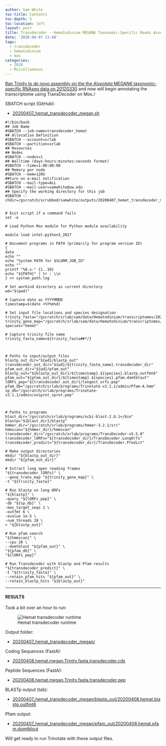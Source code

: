 ```yaml
---
author: Sam White
toc-title: Contents
toc-depth: 5
toc-location: left
layout: post
title: Transdecoder - Hematodinium MEGAN6 Taxonomic-Specific Reads Assembly from 20200330
date: '2020-04-07 11:48'
tags:
  - transdecoder
  - hematodinium
  - mox
categories:
  - 2020
  - Miscellaneous
---
```

[Ran Trinity to _de novo_ assembly on the the _Alveolata_ MEGAN6 taxonomic-specific RNAseq data on 20120330](https://robertslab.github.io/sams-notebook/posts/2020/2020-03-31-Transcriptome-Assembly---Hematodinium-with-MEGAN6-Taxonomy-specific-Reads-with-Trinity-on-Mox/) and now will begin annotating the transcriptome using TransDecoder on Mox./



SBATCH script (GitHub):

- [20200407_hemat_transdecoder_megan.sh](https://github.com/RobertsLab/sams-notebook/blob/master/sbatch_scripts/20200407_hemat_transdecoder_megan.sh)

```shell
#!/bin/bash
## Job Name
#SBATCH --job-name=transdecoder_hemat
## Allocation Definition
#SBATCH --account=srlab
#SBATCH --partition=srlab
## Resources
## Nodes
#SBATCH --nodes=1
## Walltime (days-hours:minutes:seconds format)
#SBATCH --time=1-00:00:00
## Memory per node
#SBATCH --mem=120G
##turn on e-mail notification
#SBATCH --mail-type=ALL
#SBATCH --mail-user=samwhite@uw.edu
## Specify the working directory for this job
#SBATCH --chdir=/gscratch/scrubbed/samwhite/outputs/20200407_hemat_transdecoder_megan


# Exit script if a command fails
set -e

# Load Python Mox module for Python module availability

module load intel-python3_2017

# Document programs in PATH (primarily for program version ID)
{
date
echo ""
echo "System PATH for $SLURM_JOB_ID"
echo ""
printf "%0.s-" {1..10}
echo "${PATH}" | tr : \\n
} >> system_path.log

# Set workind directory as current directory
wd="$(pwd)"

# Capture date as YYYYMMDD
timestamp=$(date +%Y%m%d)

# Set input file locations and species designation
trinity_fasta="/gscratch/srlab/sam/data/Hematodinium/transcriptomes/20200408.hemat.megan.Trinity.fasta"
trinity_gene_map="/gscratch/srlab/sam/data/Hematodinium/transcriptomes/20200408.hemat.megan.Trinity.fasta.gene_trans_map"
species="hemat"

# Capture trinity file name
trinity_fasta_name=${trinity_fasta##*/}



# Paths to input/output files
blastp_out_dir="${wd}/blastp_out"
transdecoder_out_dir="${wd}/${trinity_fasta_name}.transdecoder_dir"
pfam_out_dir="${wd}/pfam_out"
blastp_out="${blastp_out_dir}/${timestamp}.${species}.blastp.outfmt6"
pfam_out="${pfam_out_dir}/${timestamp}.${species}.pfam.domtblout"
lORFs_pep="${transdecoder_out_dir}/longest_orfs.pep"
pfam_db="/gscratch/srlab/programs/Trinotate-v3.1.1/admin/Pfam-A.hmm"
sp_db="/gscratch/srlab/programs/Trinotate-v3.1.1/admin/uniprot_sprot.pep"



# Paths to programs
blast_dir="/gscratch/srlab/programs/ncbi-blast-2.8.1+/bin"
blastp="${blast_dir}/blastp"
hmmer_dir="/gscratch/srlab/programs/hmmer-3.2.1/src"
hmmscan="${hmmer_dir}/hmmscan"
transdecoder_dir="/gscratch/srlab/programs/TransDecoder-v5.5.0"
transdecoder_lORFs="${transdecoder_dir}/TransDecoder.LongOrfs"
transdecoder_predict="${transdecoder_dir}/TransDecoder.Predict"

# Make output directories
mkdir "${blastp_out_dir}"
mkdir "${pfam_out_dir}"

# Extract long open reading frames
"${transdecoder_lORFs}" \
--gene_trans_map "${trinity_gene_map}" \
-t "${trinity_fasta}"

# Run blastp on long ORFs
"${blastp}" \
-query "${lORFs_pep}" \
-db "${sp_db}" \
-max_target_seqs 1 \
-outfmt 6 \
-evalue 1e-5 \
-num_threads 28 \
> "${blastp_out}"

# Run pfam search
"${hmmscan}" \
--cpu 28 \
--domtblout "${pfam_out}" \
"${pfam_db}" \
"${lORFs_pep}"

# Run Transdecoder with blastp and Pfam results
"${transdecoder_predict}" \
-t "${trinity_fasta}" \
--retain_pfam_hits "${pfam_out}" \
--retain_blastp_hits "${blastp_out}"
```

---

#### RESULTS

Took a bit over an hour to run:

![Hemat transdecoder runtime](https://github.com/RobertsLab/sams-notebook/blob/master/images/screencaps/20200407_hemat_transdecoder_megan_runtime.png?raw=true)

Output folder:

- [20200407_hemat_transdecoder_megan/](https://gannet.fish.washington.edu/Atumefaciens/20200407_hemat_transdecoder_megan/)



Coding Sequences (FastA):

- [20200408.hemat.megan.Trinity.fasta.transdecoder.cds](https://gannet.fish.washington.edu/Atumefaciens/20200407_hemat_transdecoder_megan/20200408.hemat.megan.Trinity.fasta.transdecoder.cds)

Peptide Sequences (FastA):

- [20200408.hemat.megan.Trinity.fasta.transdecoder.pep](https://gannet.fish.washington.edu/Atumefaciens/20200407_hemat_transdecoder_megan/20200408.hemat.megan.Trinity.fasta.transdecoder.pep)

BLASTp output (tab):

- [20200407_hemat_transdecoder_megan/blastp_out/20200408.hemat.blastp.outfmt6](https://gannet.fish.washington.edu/Atumefaciens/20200407_hemat_transdecoder_megan/blastp_out/20200408.hemat.blastp.outfmt6)

Pfam output:

- [20200407_hemat_transdecoder_megan/pfam_out/20200408.hemat.pfam.domtblout](https://gannet.fish.washington.edu/Atumefaciens/20200407_hemat_transdecoder_megan/pfam_out/20200408.hemat.pfam.domtblout)

Will get ready to run Trinotate with these output files.
